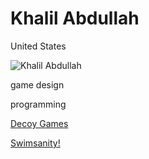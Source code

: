 
# Khalil Abdullah

<Location>

United States

</Location>

![Khalil Abdullah](./directory_images/Khalil_Abdullah.webp)

<Skills>

game design

programming

</Skills>

<Business>

[Decoy Games](https://www.decoygames.com/)

</Business>

<Games>

[Swimsanity!](https://www.decoygames.com/swimsanity-presskit)

</Games>
